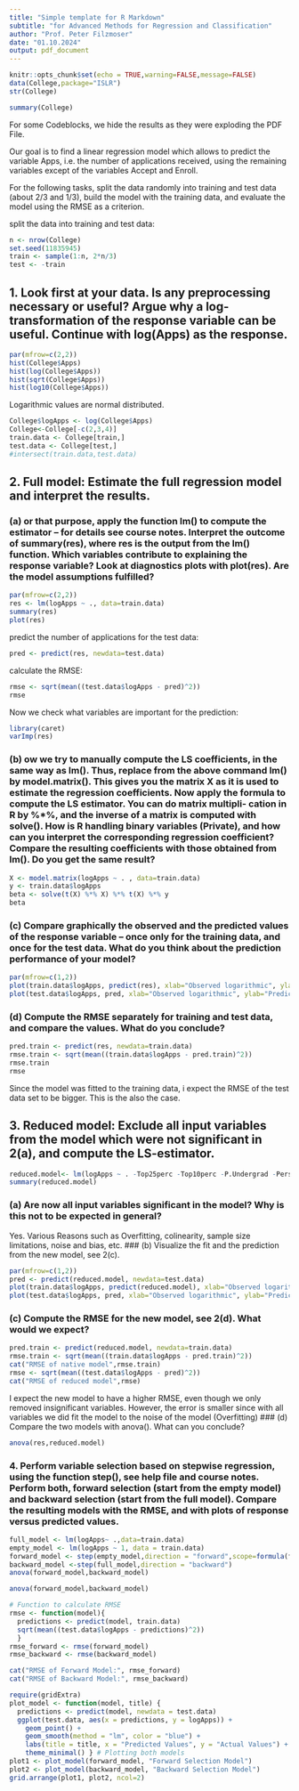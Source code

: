 ```yaml
---
title: "Simple template for R Markdown"
subtitle: "for Advanced Methods for Regression and Classification"
author: "Prof. Peter Filzmoser"
date: "01.10.2024"
output: pdf_document
---
```


```r
knitr::opts_chunk$set(echo = TRUE,warning=FALSE,message=FALSE)
data(College,package="ISLR")
str(College)
```

```r
summary(College)
```
For some Codeblocks, we hide the results as they were exploding the PDF File.

Our goal is to find a linear regression model which allows to predict the variable
Apps, i.e. the number of applications received, using the remaining variables except of the
variables Accept and Enroll.

For the following tasks, split the data randomly into training and test data (about
2/3 and 1/3), build the model with the training data, and evaluate the model using the
RMSE as a criterion. 

split the data into training and test data:
```r
n <- nrow(College)
set.seed(11835945)
train <- sample(1:n, 2*n/3)
test <- -train
```


## 1. Look first at your data. Is any preprocessing necessary or useful? Argue why a log-transformation of the response variable can be useful. Continue with log(Apps) as the response.

```r
par(mfrow=c(2,2))
hist(College$Apps)
hist(log(College$Apps))
hist(sqrt(College$Apps))
hist(log10(College$Apps))
```


Logarithmic values are normal distributed.
```r
College$logApps <- log(College$Apps)
College<-College[-c(2,3,4)]
train.data <- College[train,]
test.data <- College[test,]
#intersect(train.data,test.data)
```


## 2. Full model: Estimate the full regression model and interpret the results.

### (a) or that purpose, apply the function lm() to compute the estimator – for details see course notes. Interpret the outcome of summary(res), where res is the output from the lm() function. Which variables contribute to explaining the response variable? Look at diagnostics plots with plot(res). Are the model assumptions fulfilled?



```r
par(mfrow=c(2,2))
res <- lm(logApps ~ ., data=train.data)
summary(res)
plot(res)
```

predict the number of applications for the test data:
```r
pred <- predict(res, newdata=test.data)
```

calculate the RMSE:
```r
rmse <- sqrt(mean((test.data$logApps - pred)^2))
rmse
```
Now we check what variables are important for the prediction:
```r
library(caret)
varImp(res)
```


### (b) ow we try to manually compute the LS coefficients, in the same way as lm(). Thus, replace from the above command lm() by model.matrix(). This gives you the matrix X as it is used to estimate the regression coefficients. Now apply the formula to compute the LS estimator. You can do matrix multipli- cation in R by %*%, and the inverse of a matrix is computed with solve(). How is R handling binary variables (Private), and how can you interpret the corresponding regression coefficient? Compare the resulting coefficients with those obtained from lm(). Do you get the same result?  

```r
X <- model.matrix(logApps ~ . , data=train.data)
y <- train.data$logApps
beta <- solve(t(X) %*% X) %*% t(X) %*% y
beta
```

### (c) Compare graphically the observed and the predicted values of the response variable – once only for the training data, and once for the test data. What do you think about the prediction performance of your model? 

```r
par(mfrow=c(1,2))
plot(train.data$logApps, predict(res), xlab="Observed logarithmic", ylab="Predicted", main="Training data")
plot(test.data$logApps, pred, xlab="Observed logarithmic", ylab="Predicted", main="Test data")
```

### (d) Compute the RMSE separately for training and test data, and compare the values. What do you conclude? 

```r
pred.train <- predict(res, newdata=train.data)
rmse.train <- sqrt(mean((train.data$logApps - pred.train)^2))
rmse.train
rmse
```
Since the model was fitted to the training data, i expect the RMSE of the test data set to be bigger. This is the also the case. 


## 3. Reduced model: Exclude all input variables from the model which were not significant in 2(a), and compute the LS-estimator. 
```r
reduced.model<- lm(logApps ~ . -Top25perc -Top10perc -P.Undergrad -Personal -PhD -Terminal -perc.alumni, data=train.data)
summary(reduced.model)
```

### (a) Are now all input variables significant in the model? Why is this not to be expected in general?
Yes. Various Reasons such as Overfitting, colinearity, sample size limitations, noise and bias, etc.
### (b) Visualize the fit and the prediction from the new model, see 2(c).
```r
par(mfrow=c(1,2))
pred <- predict(reduced.model, newdata=test.data)
plot(train.data$logApps, predict(reduced.model), xlab="Observed logarithmic", ylab="Predicted", main="Training data")
plot(test.data$logApps, pred, xlab="Observed logarithmic", ylab="Predicted logarithmic", main="Test data")
```

### (c) Compute the RMSE for the new model, see 2(d). What would we expect?
```r
pred.train <- predict(reduced.model, newdata=train.data)
rmse.train <- sqrt(mean((train.data$logApps - pred.train)^2))
cat("RMSE of native model",rmse.train)
rmse <- sqrt(mean((test.data$logApps - pred)^2))
cat("RMSE of reduced model",rmse)
```
I expect the new model to have a higher RMSE, even though we only removed insignificant variables. However, the error is smaller since with all variables we did fit the model to the noise of the model (Overfitting)
### (d) Compare the two models with anova(). What can you conclude?
```r
anova(res,reduced.model)
```


### 4. Perform variable selection based on stepwise regression, using the function step(), see help file and course notes. Perform both, forward selection (start from the empty model) and backward selection (start from the full model). Compare the resulting models with the RMSE, and with plots of response versus predicted values. 
```r
full_model <- lm(logApps~ .,data=train.data)
empty_model <- lm(logApps ~ 1, data = train.data) 
forward_model <- step(empty_model,direction = "forward",scope=formula(full_model))
backward_model <-step(full_model,direction = "backward")
anova(forward_model,backward_model)
```
```r
anova(forward_model,backward_model)
```



```r
# Function to calculate RMSE
rmse <- function(model){
  predictions <- predict(model, train.data)
  sqrt(mean((test.data$logApps - predictions)^2)) 
  }
rmse_forward <- rmse(forward_model)
rmse_backward <- rmse(backward_model)

cat("RMSE of Forward Model:", rmse_forward)
cat("RMSE of Backward Model:", rmse_backward)
```

```r
require(gridExtra)
plot_model <- function(model, title) {
  predictions <- predict(model, newdata = test.data)
  ggplot(test.data, aes(x = predictions, y = logApps)) +
    geom_point() +
    geom_smooth(method = "lm", color = "blue") +
    labs(title = title, x = "Predicted Values", y = "Actual Values") +
    theme_minimal() } # Plotting both models
plot1 <- plot_model(forward_model, "Forward Selection Model")
plot2 <- plot_model(backward_model, "Backward Selection Model")
grid.arrange(plot1, plot2, ncol=2)
```


